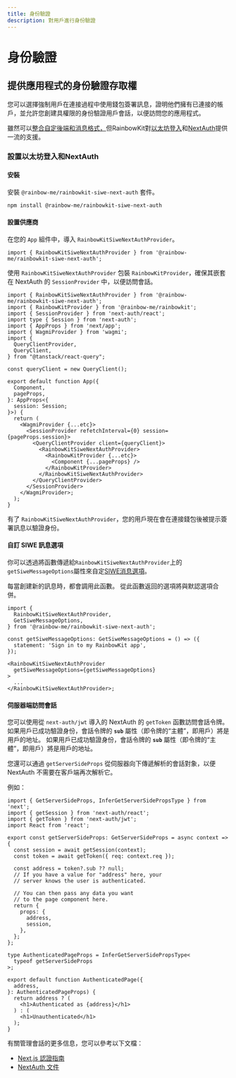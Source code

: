 ```yaml
---
title: 身份驗證
description: 對用戶進行身份驗證
---
```


# 身份驗證

## 提供應用程式的身份驗證存取權

您可以選擇強制用戶在連接過程中使用錢包簽署訊息，證明他們擁有已連接的帳戶，並允許您創建具權限的身份驗證用戶會話，以便訪問您的應用程式。

雖然可以[整合自定後端和消息格式，](/docs/custom-authentication)但RainbowKit對[以太坊登入](https://login.xyz)和[NextAuth](https://next-auth.js.org)提供一流的支援。

### 設置以太坊登入和NextAuth

#### 安裝

安裝 `@rainbow-me/rainbowkit-siwe-next-auth` 套件。

```bash
npm install @rainbow-me/rainbowkit-siwe-next-auth
```

#### 設置供應商

在您的 `App` 組件中，導入 `RainbowKitSiweNextAuthProvider`。

```tsx
import { RainbowKitSiweNextAuthProvider } from '@rainbow-me/rainbowkit-siwe-next-auth';
```

使用 `RainbowKitSiweNextAuthProvider` 包裝 `RainbowKitProvider`，確保其嵌套在 NextAuth 的 `SessionProvider` 中，以便訪問會話。

```tsx
import { RainbowKitSiweNextAuthProvider } from '@rainbow-me/rainbowkit-siwe-next-auth';
import { RainbowKitProvider } from '@rainbow-me/rainbowkit';
import { SessionProvider } from 'next-auth/react';
import type { Session } from 'next-auth';
import { AppProps } from 'next/app';
import { WagmiProvider } from 'wagmi';
import {
  QueryClientProvider,
  QueryClient,
} from "@tanstack/react-query";

const queryClient = new QueryClient();

export default function App({
  Component,
  pageProps,
}: AppProps<{
  session: Session;
}>) {
  return (
    <WagmiProvider {...etc}>
      <SessionProvider refetchInterval={0} session={pageProps.session}>
        <QueryClientProvider client={queryClient}>
          <RainbowKitSiweNextAuthProvider>
            <RainbowKitProvider {...etc}>
              <Component {...pageProps} />
            </RainbowKitProvider>
          </RainbowKitSiweNextAuthProvider>
        </QueryClientProvider>
      </SessionProvider>
    </WagmiProvider>;
  );
}
```

有了 `RainbowKitSiweNextAuthProvider`，您的用戶現在會在連接錢包後被提示簽署訊息以驗證身份。

#### 自訂 SIWE 訊息選項

你可以透過將函數傳遞給`RainbowKitSiweNextAuthProvider`上的`getSiweMessageOptions`屬性來自定[SIWE消息選項](https://viem.sh/docs/siwe/utilities/createSiweMessage#parameters)。

每當創建新的訊息時，都會調用此函數。 從此函數返回的選項將與默認選項合併。

```tsx
import {
  RainbowKitSiweNextAuthProvider,
  GetSiweMessageOptions,
} from '@rainbow-me/rainbowkit-siwe-next-auth';

const getSiweMessageOptions: GetSiweMessageOptions = () => ({
  statement: 'Sign in to my RainbowKit app',
});

<RainbowKitSiweNextAuthProvider
  getSiweMessageOptions={getSiweMessageOptions}
>
  ...
</RainbowKitSiweNextAuthProvider>;
```

#### 伺服器端訪問會話

您可以使用從 `next-auth/jwt` 導入的 NextAuth 的 `getToken` 函數訪問會話令牌。 如果用戶已成功驗證身份，會話令牌的 <b>`sub`</b> 屬性（即令牌的“主體”，即用戶）將是用戶的地址。 如果用戶已成功驗證身份，會話令牌的 <b>`sub`</b> 屬性（即令牌的“主體”，即用戶）將是用戶的地址。

您還可以通過 `getServerSideProps` 從伺服器向下傳遞解析的會話對象，以便 NextAuth 不需要在客戶端再次解析它。

例如：

```tsx
import { GetServerSideProps, InferGetServerSidePropsType } from 'next';
import { getSession } from 'next-auth/react';
import { getToken } from 'next-auth/jwt';
import React from 'react';

export const getServerSideProps: GetServerSideProps = async context => {
  const session = await getSession(context);
  const token = await getToken({ req: context.req });

  const address = token?.sub ?? null;
  // If you have a value for "address" here, your
  // server knows the user is authenticated.

  // You can then pass any data you want
  // to the page component here.
  return {
    props: {
      address,
      session,
    },
  };
};

type AuthenticatedPageProps = InferGetServerSidePropsType<
  typeof getServerSideProps
>;

export default function AuthenticatedPage({
  address,
}: AuthenticatedPageProps) {
  return address ? (
    <h1>Authenticated as {address}</h1>
  ) : (
    <h1>Unauthenticated</h1>
  );
}
```

有關管理會話的更多信息，您可以參考以下文檔：

- [Next.js 認證指南](https://nextjs.org/docs/authentication)
- [NextAuth 文件](https://next-auth.js.org)
